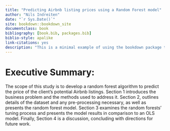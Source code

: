 ```yaml
--- 
title: "Predicting Airbnb listing prices using a Random Forest model"
author: "Nils Indreiten"
date: "`r Sys.Date()`"
site: bookdown::bookdown_site
documentclass: book
bibliography: [book.bib, packages.bib]
biblio-style: apalike
link-citations: yes
description: "This is a minimal example of using the bookdown package to write a book. The output format for this example is bookdown::gitbook."
---
```




# Executive Summary:

The scope of this study is to develop a random forest algorithm to predict the price of the client’s potential Airbnb listings. Section 1 introduces the business problem and the methods used to address it. Section 2, outlines details of the dataset and any pre-processing necessary, as well as presents the random forest model. Section 3 examines the random forests’ tuning process and presents the model results in comparison to an OLS model. Finally, Section 4 is a discussion, concluding with directions for future work.
